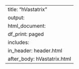 ---
title: "hVastatrix"
output:
  html_document:
    df_print: paged
    includes:
      in_header: header.html
      after_body: hVastatrix.html
---